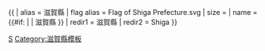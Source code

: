 {{ {{{1<noinclude>|country showdata</noinclude>}}}
| alias = 滋賀縣
| flag alias = Flag of Shiga Prefecture.svg
| size = {{{size|}}}
| name = {{#if: {{{name|}}} | {{{name|}}} | 滋賀縣 }}
<noinclude>
| redir1 = 滋賀縣
| redir2 = Shiga
</noinclude>
}}<noinclude>
[[Category:日本行政區劃資料模板|S]]
[[Category:滋賀縣模板]]
</noinclude>